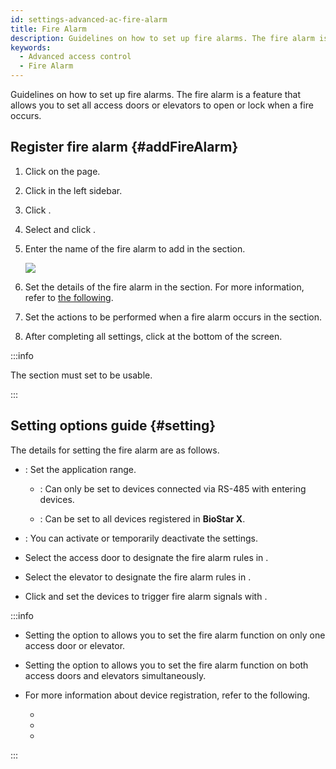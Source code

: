 ```yaml
---
id: settings-advanced-ac-fire-alarm
title: Fire Alarm
description: Guidelines on how to set up fire alarms. The fire alarm is a feature that allows you to set all access doors or elevators to open or lock when a fire occurs.
keywords:
  - Advanced access control
  - Fire Alarm
---
```


Guidelines on how to set up fire alarms. The fire alarm is a feature that allows you to set all access doors or elevators to open or lock when a fire occurs.

## Register fire alarm {#addFireAlarm}

1. Click <Cmd sid='shell.header.setting' /> on the <Cmd sid='shell.header.launcher' /> page.

2. Click <Cmd sid='setting.menu.advancedAc.root' /> in the left sidebar.

3. Click <Cmd sid='button.func.addZone' product='2' />.

4. Select <Cmd sid='zone.fireAlarm' product='2' /> and click <Cmd sid='button.apply' product='2' />.

5. Enter the name of the fire alarm to add in the <Cmd sid='common.info' product='2' /> section.

   <Image src='/img/biostarx-settings-adv-ac-add-fire-alarm.png' />

6. Set the details of the fire alarm in the <Cmd sid='common.setting' product='2' /> section. For more information, refer to [the following](#setting).

7. Set the actions to be performed when a fire alarm occurs in the <Cmd sid='common.alarm' product='2' /> section.

8. After completing all settings, click <Cmd sid='button.apply' product='2' /> at the bottom of the screen.

:::info

The <Cmd sid='common.alarm' product='2' /> section must set <Cmd sid='zone.pause.doorselected' product='2' /> to be usable.

:::

## Setting options guide {#setting}

The details for setting the fire alarm are as follows.

* <Cmd sid='zone.globalZone' product='2' />: Set the application range.

  * <Cmd sid='zone.globalZone.local' product='2' />: Can only be set to devices connected via RS-485 with entering devices.

  * <Cmd sid='zone.globalZone.global' product='2' />: Can be set to all devices registered in **BioStar X**.

* <Cmd sid='zone.pause.activatedAndDeactivated' product='2' />: You can activate or temporarily deactivate the settings.

* Select the access door to designate the fire alarm rules in <Cmd sid='zone.pause.doorselected' product='2' />.

* Select the elevator to designate the fire alarm rules in <Cmd sid='zone.pause.liftselected' product='2' />.

* Click <Cmd sid='button.addplus' product='2' /> and set the devices to trigger fire alarm signals with <Cmd sid='zone.deviceInput' product='2' />.

:::info

* Setting the <Cmd sid='zone.globalZone' product='2' /> option to <Cmd sid='zone.globalZone.local' product='2' /> allows you to set the fire alarm function on only one access door or elevator.

* Setting the <Cmd sid='zone.globalZone' product='2' /> option to <Cmd sid='zone.globalZone.global' product='2' /> allows you to set the fire alarm function on both access doors and elevators simultaneously.

* For more information about device registration, refer to the following.

  * <DocLink docId='platform/biostar_x/settings-adding-devices' />

  * <DocLink docId='platform/biostar_x/settings-adding-wiegand' />

  * <DocLink docId='platform/biostar_x/settings-adding-slave-device' />

:::
